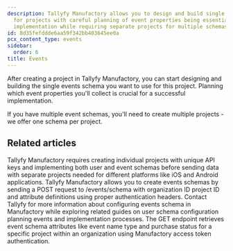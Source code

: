 ```yaml
---
description: Tallyfy Manufactory allows you to design and build single event schemas
  for projects with careful planning of event properties being essential for successful
  implementation while requiring separate projects for multiple schemas.
id: 8d35fefddde6aa59f342bb403645ee0a
pcx_content_type: events
sidebar:
  order: 6
title: Events
---
```


After creating a project in Tallyfy Manufactory, you can start designing and building the single events schema you want to use for this project. Planning which event properties you'll collect is crucial for a successful implementation.



<PageTree />


If you have multiple event schemas, you'll need to create multiple projects - we offer one schema per project.


## Related articles
<CardGrid>
<LinkTitleCard header="<b>Manufactory > Projects</b>" href="/products/manufactory/projects/" > Tallyfy Manufactory requires creating individual projects with unique API keys and implementing both user and event schemas before sending data with separate projects needed for different platforms like iOS and Android applications. </LinkTitleCard>
<LinkTitleCard header="<b>Events > Create events schema</b>" href="/products/manufactory/events/create_schema/" > Tallyfy Manufactory allows you to create events schemas by sending a POST request to /events/schema with organization ID project ID and attribute definitions using proper authentication headers. </LinkTitleCard>
<LinkTitleCard header="<b>Implementation > Configuring events schema</b>" href="/products/manufactory/implementation/configuring_events_schema/" > Contact Tallyfy for more information about configuring events schema in Manufactory while exploring related guides on user schema configuration planning events and implementation processes. </LinkTitleCard>
<LinkTitleCard header="<b>Events > Get events schema</b>" href="/products/manufactory/events/get_schema/" > The GET endpoint retrieves event schema attributes like event name type and purchase status for a specific project within an organization using Manufactory access token authentication. </LinkTitleCard>
</CardGrid>
